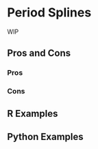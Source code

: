 # Period Splines {#sec-circular-splines}

WIP

## Pros and Cons

### Pros

### Cons

## R Examples

## Python Examples
